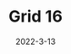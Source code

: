 ---
title: Grid 16
description: A game about using your knowledge of all games to win the minigames.
date: 2022-3-13
type: Flash
name: grid16
credits:
- Game by Armor Games
---